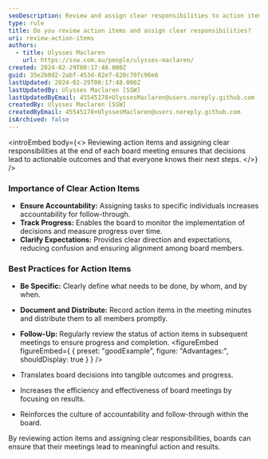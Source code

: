 ```yaml
---
seoDescription: Review and assign clear responsibilities to action items after board meetings to ensure accountability, track progress, and clarify expectations.
type: rule
title: Do you review action items and assign clear responsibilities?
uri: review-action-items
authors:
  - title: Ulysses Maclaren
    url: https://ssw.com.au/people/ulysses-maclaren/
created: 2024-02-29T00:17:48.000Z
guid: 35e2b0d2-2abf-453d-82e7-820c70fc96e6
lastUpdated: 2024-02-29T00:17:48.000Z
lastUpdatedBy: Ulysses Maclaren [SSW]
lastUpdatedByEmail: 45545178+UlyssesMaclaren@users.noreply.github.com
createdBy: Ulysses Maclaren [SSW]
createdByEmail: 45545178+UlyssesMaclaren@users.noreply.github.com
isArchived: false
---
```


<introEmbed
  body={<>
Reviewing action items and assigning clear responsibilities at the end of each board meeting ensures that decisions lead to actionable outcomes and that everyone knows their next steps.
  </>}
/>
### Importance of Clear Action Items

- **Ensure Accountability:** Assigning tasks to specific individuals increases accountability for follow-through.
- **Track Progress:** Enables the board to monitor the implementation of decisions and measure progress over time.
- **Clarify Expectations:** Provides clear direction and expectations, reducing confusion and ensuring alignment among board members.

### Best Practices for Action Items

- **Be Specific:** Clearly define what needs to be done, by whom, and by when.
- **Document and Distribute:** Record action items in the meeting minutes and distribute them to all members promptly.
- **Follow-Up:** Regularly review the status of action items in subsequent meetings to ensure progress and completion.
<figureEmbed figureEmbed={ {
  preset: "goodExample",
  figure: "Advantages:",
  shouldDisplay: true
} } />


- Translates board decisions into tangible outcomes and progress.
- Increases the efficiency and effectiveness of board meetings by focusing on results.
- Reinforces the culture of accountability and follow-through within the board.

By reviewing action items and assigning clear responsibilities, boards can ensure that their meetings lead to meaningful action and results.
